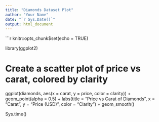 ```yaml
---
title: "Diamonds Dataset Plot"
author: "Your Name"
date: "`r Sys.Date()`"
output: html_document
---
```


```r
knitr::opts_chunk$set(echo = TRUE)

library(ggplot2) 

# Create a scatter plot of price vs carat, colored by clarity
ggplot(diamonds, aes(x = carat, y = price, color = clarity)) +
  geom_point(alpha = 0.5) +
  labs(title = "Price vs Carat of Diamonds",
       x = "Carat",
       y = "Price (USD)",
       color = "Clarity") +
  geom_smooth()

Sys.time()

